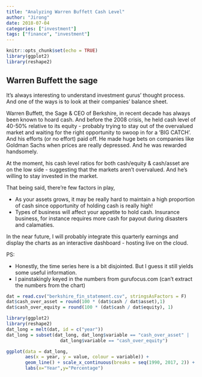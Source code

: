 ```yaml
---
title: "Analyzing Warren Buffett Cash Level"
author: "Jirong"
date: 2018-07-04
categories: ["investment"]
tags: ["finance", "investment"]
---
```


```r
knitr::opts_chunk$set(echo = TRUE)
library(ggplot2)
library(reshape2)
```

## Warren Buffett the sage

It's always interesting to understand investment gurus' thought process. And one of the ways is to look at their companies' balance sheet.

Warren Buffett, the Sage & CEO of Berkshire, in recent decade has always been known to hoard cash. And before the 2008 crisis, he held cash level of 40-50% relative to its equity - probably trying to stay out of the overvalued market and waiting for the right opportunity to swoop in for a 'BIG CATCH'. And his efforts (or no effort) paid off. He made huge bets on companies like Goldman Sachs when prices are really depressed. And he was rewarded handsomely. 

At the moment, his cash level ratios for both cash/equity & cash/asset are on the low side - suggesting that the markets aren't overvalued. And he's willing to stay invested in the market.

That being said, there're few factors in play,

- As your assets grows, it may be really hard to maintain a high proportion of cash since opportunity of holding cash is really high!
- Types of business will affect your appetite to hold cash. Insurance business, for instance requires more cash for payout during disasters and calamaties.

In the near future, I will probably integrate this quarterly earnings and display the charts as an interactive dashboard - hosting live on the cloud.

PS:

- Honestly, the time series here is a bit disjointed. But I guess it still yields some useful information.
- I painstakingly keyed in the numbers from gurufocus.com (can't extract the numbers from the chart)

```r
dat = read.csv("berkshire_fin_statement.csv", stringsAsFactors = F)
dat$cash_over_asset = round(100 * (dat$cash / dat$asset),1)
dat$cash_over_equity = round(100 * (dat$cash / dat$equity), 1)
```


```r
library(ggplot2)
library(reshape2)
dat_long = melt(dat, id = c("year"))
dat_long = subset(dat_long, dat_long$variable == "cash_over_asset" |
                    dat_long$variable == "cash_over_equity")

ggplot(data = dat_long,
       aes(x = year, y = value, colour = variable)) +
       geom_line() + scale_x_continuous(breaks = seq(1990, 2017, 2)) +
       labs(x="Year",y="Percentage")
```